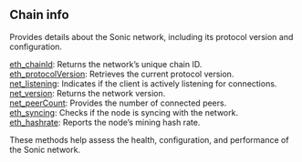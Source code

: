 
<Meta
  title="Sonic chain info| dRPC"
/>

## Chain info

Provides details about the Sonic network, including its protocol version and configuration.

[eth_chainId](/sonic-api/chaininfo/eth_chainId): Returns the network’s unique chain ID. \
[eth_protocolVersion](/sonic-api/chaininfo/eth_protocolVersion): Retrieves the current protocol version. \
[net_listening](/sonic-api/chaininfo/net_listening): Indicates if the client is actively listening for connections. \
[net_version](/sonic-api/chaininfo/net_version): Returns the network version. \
[net_peerCount](/sonic-api/chaininfo/net_peerCount): Provides the number of connected peers. \
[eth_syncing](/sonic-api/chaininfo/eth_syncing): Checks if the node is syncing with the network. \
[eth_hashrate](/sonic-api/chaininfo/eth_hashrate): Reports the node’s mining hash rate.

These methods help assess the health, configuration, and performance of the Sonic network.


<Space h={16} />
<GetStarted />

